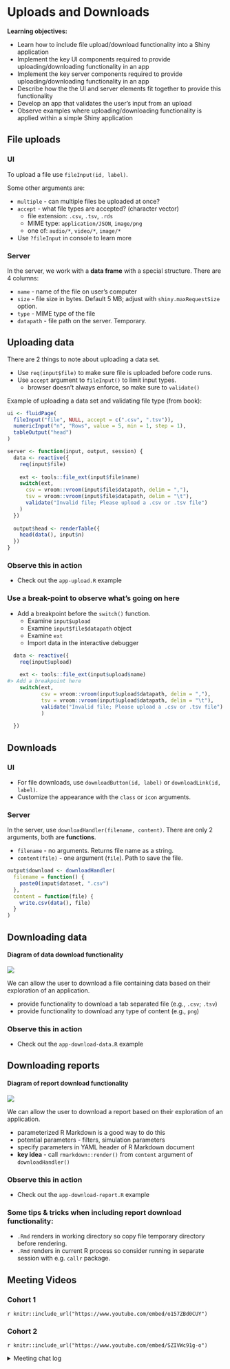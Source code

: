 # Uploads and Downloads

**Learning objectives:**  

* Learn how to include file upload/download functionality into a Shiny application
* Implement the key UI components required to provide uploading/downloading functionality in an app
* Implement the key server components required to provide uploading/downloading functionality in an app
* Describe how the the UI and server elements fit together to provide this functionality
* Develop an app that validates the user's input from an upload
* Observe examples where uploading/downloading functionality is applied within a simple Shiny application

## File uploads

### UI

To upload a file use `fileInput(id, label)`. 

Some other arguments are:

- `multiple` - can multiple files be uploaded at once?
- `accept` - what file types are accepted? (character vector)
    - file extension: `.csv`, `.tsv`, `.rds`
    - MIME type: `application/JSON`, `image/png`
    - one of: `audio/*`, `video/*`, `image/*`
- Use `?fileInput` in console to learn more    
    
### Server

In the server, we work with a **data frame** with a special structure.
There are 4 columns:

- `name` - name of the file on user's computer
- `size` - file size in bytes. Default 5 MB; adjust with 
 `shiny.maxRequestSize` option.
- `type` - MIME type of the file
- `datapath` - file path on the server. Temporary.

## Uploading data

There are 2 things to note about uploading a data set.

- Use `req(input$file)` to make sure file is uploaded before code runs.
- Use `accept` argument to `fileInput()` to limit input types.
    - browser doesn't always enforce, so make sure to `validate()`
    
Example of uploading a data set and validating file type (from book):

```r
ui <- fluidPage(
  fileInput("file", NULL, accept = c(".csv", ".tsv")),
  numericInput("n", "Rows", value = 5, min = 1, step = 1),
  tableOutput("head")
)

server <- function(input, output, session) {
  data <- reactive({
    req(input$file)
    
    ext <- tools::file_ext(input$file$name)
    switch(ext,
      csv = vroom::vroom(input$file$datapath, delim = ","),
      tsv = vroom::vroom(input$file$datapath, delim = "\t"),
      validate("Invalid file; Please upload a .csv or .tsv file")
    )
  })
  
  output$head <- renderTable({
    head(data(), input$n)
  })
}
```

### Observe this in action

- Check out the `app-upload.R` example

### Use a break-point to observe what's going on here

- Add a breakpoint before the `switch()` function.
  - Examine `input$upload`
  - Examine `input$file$datapath` object
  - Examine `ext`
  - Import data in the interactive debugger

```r
  data <- reactive({
    req(input$upload)
    
    ext <- tools::file_ext(input$upload$name)
#> Add a breakpoint here    
    switch(ext,
           csv = vroom::vroom(input$upload$datapath, delim = ","),
           tsv = vroom::vroom(input$upload$datapath, delim = "\t"),
           validate("Invalid file; Please upload a .csv or .tsv file")
           )
    
  })
```


## Downloads

### UI

- For file downloads, use `downloadButton(id, label)` or `downloadLink(id, label)`.
- Customize the appearance with the `class` or `icon` arguments.


### Server

In the server, use `downloadHandler(filename, content)`.
There are only 2 arguments, both are **functions**.

- `filename` - no arguments. Returns file name as a string.
- `content(file)` - one argument (`file`). Path to save the file.

```r
output$download <- downloadHandler(
  filename = function() {
    paste0(input$dataset, ".csv")
  },
  content = function(file) {
    write.csv(data(), file)
  }
)
```


## Downloading data

#### Diagram of data download functionality {-}
![](images/09-uploads-downloads/data-download.png)

We can allow the user to download a file containing data based on their exploration of an application.

- provide functionality to download a tab separated file (e.g., `.csv`; `.tsv`)
- provide functionality to download any type of content (e.g., `png`)

### Observe this in action

- Check out the `app-download-data.R` example

## Downloading reports

#### Diagram of report download functionality {-}
![](images/09-uploads-downloads/report-download.png)

We can allow the user to download a report based on their exploration of an
 application.
 
- parameterized R Markdown is a good way to do this
- potential parameters - filters, simulation parameters
- specify parameters in YAML header of R Markdown document
- **key idea** - call `rmarkdown::render()` from `content` argument of
 `downloadHandler()`
 
### Observe this in action

- Check out the `app-download-report.R` example

### Some tips & tricks when including report download functionality:

- `.Rmd` renders in working directory so copy file temporary directory before
 rendering.
- `.Rmd` renders in current R process so consider running in separate session
 with e.g. `callr` package.

## Meeting Videos

### Cohort 1

`r knitr::include_url("https://www.youtube.com/embed/o157ZBd0CUY")`

### Cohort 2

`r knitr::include_url("https://www.youtube.com/embed/SZIVWc91g-o")`

<details>
  <summary> Meeting chat log </summary>
  
```
00:51:00	Ryan Metcalf:	https://github.com/royfrancis/shinyapp_calendar_plot/blob/master/app.R
00:54:23	Ryan Metcalf:	https://pandoc.org/
```
</details>

